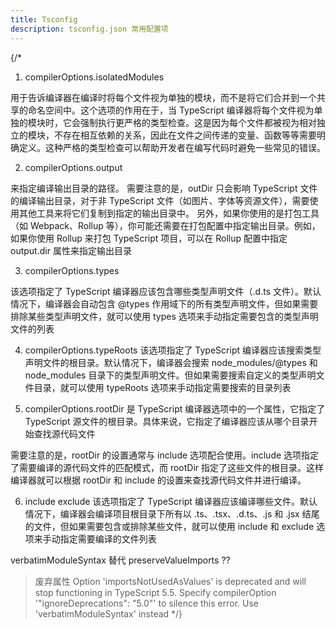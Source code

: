 ```yaml
---
title: Tsconfig
description: tsconfig.json 常用配置项
---
```


{/* 
1. compilerOptions.isolatedModules

用于告诉编译器在编译时将每个文件视为单独的模块，而不是将它们合并到一个共享的命名空间中。这个选项的作用在于，当 TypeScript 编译器将每个文件视为单独的模块时，它会强制执行更严格的类型检查。这是因为每个文件都被视为相对独立的模块，不存在相互依赖的关系，因此在文件之间传递的变量、函数等等需要明确定义。这种严格的类型检查可以帮助开发者在编写代码时避免一些常见的错误。

2. compilerOptions.output

来指定编译输出目录的路径。
需要注意的是，outDir 只会影响 TypeScript 文件的编译输出目录，对于非 TypeScript 文件（如图片、字体等资源文件），需要使用其他工具来将它们复制到指定的输出目录中。
另外，如果你使用的是打包工具（如 Webpack、Rollup 等），你可能还需要在打包配置中指定输出目录。例如，如果你使用 Rollup 来打包 TypeScript 项目，可以在 Rollup 配置中指定 output.dir 属性来指定输出目录

3. compilerOptions.types

该选项指定了 TypeScript 编译器应该包含哪些类型声明文件（.d.ts 文件）。默认情况下，编译器会自动包含 @types 作用域下的所有类型声明文件，但如果需要排除某些类型声明文件，就可以使用 types 选项来手动指定需要包含的类型声明文件的列表

4. compilerOptions.typeRoots
   该选项指定了 TypeScript 编译器应该搜索类型声明文件的根目录。默认情况下，编译器会搜索 node_modules/@types 和 node_modules 目录下的类型声明文件。但如果需要搜索自定义的类型声明文件目录，就可以使用 typeRoots 选项来手动指定需要搜索的目录列表

5. compilerOptions.rootDir
   是 TypeScript 编译器选项中的一个属性，它指定了 TypeScript 源文件的根目录。具体来说，它指定了编译器应该从哪个目录开始查找源代码文件

需要注意的是，rootDir 的设置通常与 include 选项配合使用。include 选项指定了需要编译的源代码文件的匹配模式，而 rootDir 指定了这些文件的根目录。这样编译器就可以根据 rootDir 和 include 的设置来查找源代码文件并进行编译。

6. include exclude
   该选项指定了 TypeScript 编译器应该编译哪些文件。默认情况下，编译器会编译项目根目录下所有以 .ts、.tsx、.d.ts、.js 和 .jsx 结尾的文件，但如果需要包含或排除某些文件，就可以使用 include 和 exclude 选项来手动指定需要编译的文件列表

verbatimModuleSyntax 替代 preserveValueImports ??

> 废弃属性
> Option 'importsNotUsedAsValues' is deprecated and will stop functioning in TypeScript 5.5. Specify compilerOption '"ignoreDeprecations": "5.0"' to silence this error.
> Use 'verbatimModuleSyntax' instead */}
